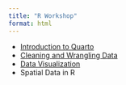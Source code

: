 ```yaml
---
title: "R Workshop"
format: html
---
```


-   [Introduction to Quarto](intro-to-quarto.html)
-   [Cleaning and Wrangling Data](Data_Cleaning.html)
-   [Data Visualization](data-visualization.html)
-   Spatial Data in R